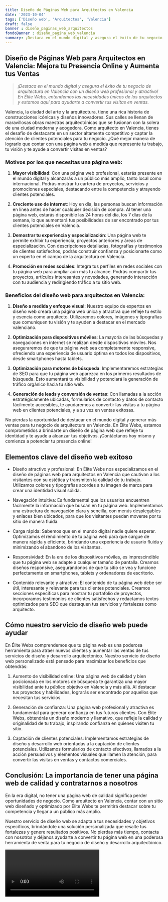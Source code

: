 ```yaml
---
title: Diseño de Páginas Web para Arquitectos en Valencia
date: '2023-10-04'
tags: ['Diseño web', 'Arquitectos', 'Valencia']
draft: false
banner : diseño_paginas_web_arquitectos
fondoBanner : diseño_pagina_web_valencia
summary: ¡Destaca en el mundo digital y asegura el éxito de tu negocio de arquitectura en Valencia con un diseño web profesional y atractivo! En Élite Webs, entendemos las necesidades únicas de los arquitectos y estamos aquí para ayudarte a convertir tus visitas en ventas.
---
```


## Diseño de Páginas Web para Arquitectos en Valencia: Mejora tu Presencia Online y Aumenta tus Ventas

> *¡Destaca en el mundo digital y asegura el éxito de tu negocio de arquitectura en Valencia con un diseño web profesional y atractivo! En Élite Webs, entendemos las necesidades únicas de los arquitectos y estamos aquí para ayudarte a convertir tus visitas en ventas.*

Valencia, la ciudad del arte y la arquitectura, tiene una rica historia de construcciones icónicas y diseños innovadores. Sus calles se llenan de maravillosas obras maestras arquitectónicas que se fusionan con la solera de una ciudad moderna y acogedora. Como arquitecto en Valencia, tienes el desafío de destacarte en un sector altamente competitivo y captar la atención de clientes potenciales para tu negocio. ¿Qué mejor manera de lograrlo que contar con una página web a medida que represente tu trabajo, tu visión y te ayude a convertir visitas en ventas?

### Motivos por los que necesitas una página web:

1. **Mayor visibilidad**: Con una página web profesional, estarás presente en el mundo digital y alcanzarás a un público más amplio, tanto local como internacional. Podrás mostrar tu cartera de proyectos, servicios y promociones especiales, destacando entre la competencia y atrayendo clientes potenciales.

2. **Creciente uso de internet**: Hoy en día, las personas buscan información en línea antes de hacer cualquier decisión de compra. Al tener una página web, estarás disponible las 24 horas del día, los 7 días de la semana, lo que aumentará tus posibilidades de ser encontrado por tus clientes potenciales en Valencia.

3. **Demostrar tu experiencia y especialización**: Una página web te permite exhibir tu experiencia, proyectos anteriores y áreas de especialización. Con descripciones detalladas, fotografías y testimonios de clientes satisfechos, podrás construir confianza y posicionarte como un experto en el campo de la arquitectura en Valencia.

4. **Promoción en redes sociales**: Integra tus perfiles en redes sociales con tu página web para ampliar aún más tu alcance. Podrás compartir tus proyectos, artículos interesantes y novedades, generando interacción con tu audiencia y redirigiendo tráfico a tu sitio web.

### Beneficios del diseño web para arquitectos en Valencia:

1. **Diseño a medida y enfoque visual**: Nuestro equipo de expertos en diseño web creará una página web única y atractiva que refleje tu estilo y esencia como arquitecto. Utilizaremos colores, imágenes y tipografías que comuniquen tu visión y te ayuden a destacar en el mercado valenciano.

2. **Optimización para dispositivos móviles**: La mayoría de las búsquedas y navegaciones en internet se realizan desde dispositivos móviles. Nos aseguraremos de que tu página web sea completamente responsive, ofreciendo una experiencia de usuario óptima en todos los dispositivos, desde smartphones hasta tablets.

3. **Optimización para motores de búsqueda**: Implementaremos estrategias de SEO para que tu página web aparezca en los primeros resultados de búsqueda. Esto aumentará tu visibilidad y potenciará la generación de tráfico orgánico hacia tu sitio web.

4. **Generación de leads y conversión de ventas**: Con llamadas a la acción estratégicamente ubicadas, formularios de contacto y datos de contacto fácilmente accesibles, te ayudaremos a convertir las visitas a tu página web en clientes potenciales, y a su vez en ventas exitosas.

No pierdas la oportunidad de destacar en el mundo digital y generar más ventas para tu negocio de arquitectura en Valencia. En Élite Webs, estamos comprometidos a brindarte un diseño de página web que refleje tu identidad y te ayude a alcanzar tus objetivos. ¡Contáctanos hoy mismo y comienza a potenciar tu presencia online!

<GifSeo />

<Cta />

## Elementos clave del diseño web exitoso

- Diseño atractivo y profesional: En Élite Webs nos especializamos en el diseño de páginas web para arquitectos en Valencia que cautivan a los visitantes con su estética y transmiten la calidad de tu trabajo. Utilizamos colores y tipografías acordes a tu imagen de marca para crear una identidad visual sólida.

- Navegación intuitiva: Es fundamental que los usuarios encuentren fácilmente la información que buscan en tu página web. Implementamos una estructura de navegación clara y sencilla, con menús desplegables y enlaces bien ubicados, para que los visitantes puedan moverse por tu sitio de manera fluida.

- Carga rápida: Sabemos que en el mundo digital nadie quiere esperar. Optimizamos el rendimiento de tu página web para que cargue de manera rápida y eficiente, brindando una experiencia de usuario fluida y minimizando el abandono de los visitantes.

- Responsividad: En la era de los dispositivos móviles, es imprescindible que tu página web se adapte a cualquier tamaño de pantalla. Creamos diseños responsive, asegurándonos de que tu sitio se vea y funcione perfectamente en smartphones, tablets y ordenadores de escritorio.

- Contenido relevante y atractivo: El contenido de tu página web debe ser útil, interesante y relevante para tus clientes potenciales. Creamos secciones específicas para mostrar tu portafolio de proyectos, incorporamos testimonios de clientes satisfechos y redactamos textos optimizados para SEO que destaquen tus servicios y fortalezas como arquitecto.

## Cómo nuestro servicio de diseño web puede ayudar

En Élite Webs comprendemos que tu página web es una poderosa herramienta para atraer nuevos clientes y aumentar las ventas de tus servicios de diseño y desarrollo arquitectónico. Nuestro servicio de diseño web personalizado está pensado para maximizar los beneficios que obtendrás:

1. Aumento de visibilidad online: Una página web de calidad y bien posicionada en los motores de búsqueda te garantiza una mayor visibilidad ante tu público objetivo en Valencia y más allá. Al destacar tus proyectos y habilidades, lograrás ser encontrado por aquellos que necesitan tus servicios.

2. Generación de confianza: Una página web profesional y atractiva es fundamental para generar confianza en tus futuros clientes. Con Élite Webs, obtendrás un diseño moderno y llamativo, que refleje la calidad y originalidad de tu trabajo, inspirando confianza en quienes visiten tu sitio.

3. Captación de clientes potenciales: Implementamos estrategias de diseño y desarrollo web orientadas a la captación de clientes potenciales. Utilizamos formularios de contacto efectivos, llamados a la acción persuasivos y elementos visuales que llamen la atención, para convertir las visitas en ventas y contactos comerciales.

## Conclusión: La importancia de tener una página web de calidad y contratarnos a nosotros

En la era digital, no tener una página web de calidad significa perder oportunidades de negocio. Como arquitecto en Valencia, contar con un sitio web diseñado y optimizado por Élite Webs te permitirá destacar sobre tu competencia y llegar a un público más amplio.

Nuestro servicio de diseño web se adapta a tus necesidades y objetivos específicos, brindándote una solución personalizada que resalte tus fortalezas y genere resultados positivos. No pierdas más tiempo, contacta con nosotros y déjanos ayudarte a convertir tu página web en una poderosa herramienta de venta para tu negocio de diseño y desarrollo arquitectónico.

<Video />

<CtaBot job='Arquitectos' city='Valencia'/>

<Gmaps query='Valencia+españa+maps' />